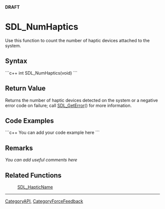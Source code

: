 <!-- pragma section-numbers off -->
<!-- pragma disable-camelcase -->
'''DRAFT'''

= SDL_NumHaptics =
Use this function to count the number of haptic devices attached to the system.


== Syntax ==
```c++
int SDL_NumHaptics(void)
```

== Return Value ==
Returns the number of haptic devices detected on the system or a negative error code on failure; call [[SDL_GetError]]() for more information.

== Code Examples ==
```c++
You can add your code example here
```

== Remarks ==
''You can add useful comments here''

== Related Functions ==
:[[SDL_HapticName]]

----
[[CategoryAPI]], [[CategoryForceFeedback]]
